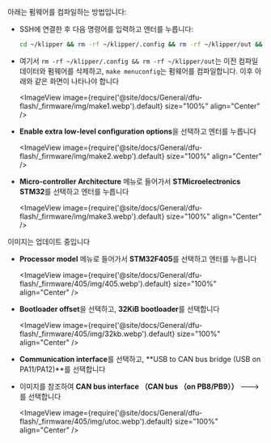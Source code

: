 아래는 펌웨어를 컴파일하는 방법입니다:
* SSH에 연결한 후 다음 명령어를 입력하고 엔터를 누릅니다:

    ```bash
    cd ~/klipper && rm -rf ~/klipper/.config && rm -rf ~/klipper/out && make menuconfig
    ```

* 여기서 `rm -rf ~/klipper/.config && rm -rf ~/klipper/out`는 이전 컴파일 데이터와 펌웨어를 삭제하고, `make menuconfig`는 펌웨어를 컴파일합니다. 이후 아래와 같은 화면이 나타나야 합니다

    <ImageView image={require('@site/docs/General/dfu-flash/_firmware/img/make1.webp').default} size="100%" align="Center" />

* **Enable extra low-level configuration options**을 선택하고 엔터를 누릅니다

    <ImageView image={require('@site/docs/General/dfu-flash/_firmware/img/make2.webp').default} size="100%" align="Center" />

* **Micro-controller Architecture** 메뉴로 들어가서 **STMicroelectronics STM32**를 선택하고 엔터를 누릅니다

    <ImageView image={require('@site/docs/General/dfu-flash/_firmware/img/make3.webp').default} size="100%" align="Center" />

이미지는 업데이트 중입니다
* **Processor model** 메뉴로 들어가서 **STM32F405**를 선택하고 엔터를 누릅니다

    <ImageView image={require('@site/docs/General/dfu-flash/_firmware/405/img/405.webp').default} size="100%" align="Center" />

* **Bootloader offset**을 선택하고, **32KiB bootloader**를 선택합니다

    <ImageView image={require('@site/docs/General/dfu-flash/_firmware/405/img/32kb.webp').default} size="100%" align="Center" />

* **Communication interface**를 선택하고, **USB to CAN bus bridge (USB on PA11/PA12)**를 선택합니다
* 이미지를 참조하여 **CAN bus  interface （CAN bus （on PB8/PB9））** --->를 선택합니다

    <ImageView image={require('@site/docs/General/dfu-flash/_firmware/405/img/utoc.webp').default} size="100%" align="Center" />